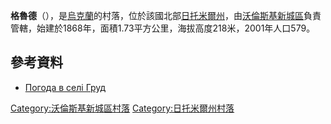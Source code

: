 {{coord|50|34|17|N|27|24|5|E|scale:30000|display=title}}

'''格魯德'''（{{lang-uk|Груд}}），是[[烏克蘭|烏克蘭]]的村落，位於該國北部[[日托米爾州|日托米爾州]]，由[[沃倫斯基新城區|沃倫斯基新城區]]負責管轄，始建於1868年，面積1.73平方公里，海拔高度218米，2001年人口579。

==參考資料==
* [http://weather.in.ua/ua/zhitomirskaja/6034 Погода в селі Груд] {{Wayback|url=http://weather.in.ua/ua/zhitomirskaja/6034 |date=20160305095822 }}

{{DEFAULTSORT:Груд (село)}}
[[Category:沃倫斯基新城區村落|Category:沃倫斯基新城區村落]]
[[Category:日托米爾州村落|Category:日托米爾州村落]]


{{Zhytomyr-geo-stub}}